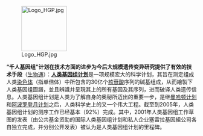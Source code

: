 [[File:Logo HGP.jpg|120px|left]]

'''“千人基因组”计划在技术方面的进步为今后大规模遗传变异研究提供了有效的技术手段'''（[http://www.ebiotrade.com/newsf/2010-10/20101029160922377.htm 生物通]）：'''[[人类基因组计划]]'''是一项规模宏大的科学计划，其旨在测定组成人类[[染色体]]（指单倍体）中所包含的30亿个[[核苷酸]]序列的碱基组成，从而繪製下人类基因组圖譜，並且辨識并呈現其上的所有基因及其序列，进而破译人类遗传信息。人类基因组计划是人类为了解自身的奥秘所迈出的重要一步，是继[[曼哈顿计划]]和[[阿波罗登月计划]]之后，人类科学史上的又一个伟大工程。截至到2005年，人类基因组计划的测序工作已经基本（92%）完成。其中，2001年人类基因组工作草图的发表（由公共基金资助的国际人类基因组计划和私人企业塞雷拉基因組公司各自独立完成，并分别公开发表）被认为是人类基因组计划的里程碑。